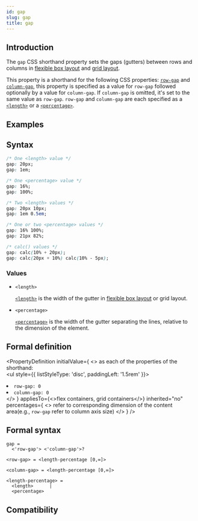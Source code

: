 ```yaml
---
id: gap
slug: gap
title: gap
---
```


## Introduction

The `gap` CSS shorthand property sets the gaps (gutters) between rows and columns in [flexible box layout](guide/ui/layout/flexible-box-layout.mdx) and [grid layout](guide/ui/layout/grid-layout.mdx).

This property is a shorthand for the following CSS properties: [`row-gap`](./row-gap.mdx) and [`column-gap`](./column-gap.mdx), this property is specified as a value for `row-gap` followed optionally by a value for `column-gap`. If `column-gap` is omitted, it's set to the same value as `row-gap`. `row-gap` and `column-gap` are each specified as a [`<length>`](api/css/data-type/length.mdx) or a [`<percentage>`](api/css/data-type/percentage.mdx).

## Examples


<Go
  example="css-api"
  defaultFile="src/gap/App.tsx"
  img="https://lf-lynx.tiktok-cdns.com/obj/lynx-artifacts-oss-sg/lynx-website/assets/doc/css/gap.png"
  defaultEntryFile="dist/gap.lynx.bundle"
  entry="src/gap"
/>

## Syntax

```css
/* One <length> value */
gap: 20px;
gap: 1em;

/* One <percentage> value */
gap: 16%;
gap: 100%;

/* Two <length> values */
gap: 20px 10px;
gap: 1em 0.5em;

/* One or two <percentage> values */
gap: 16% 100%;
gap: 21px 82%;

/* calc() values */
gap: calc(10% + 20px);
gap: calc(20px + 10%) calc(10% - 5px);
```

### Values

- `<length>`

  [`<length>`](api/css/data-type/length.mdx) is the width of the gutter in [flexible box layout](guide/ui/layout/flexible-box-layout.mdx) or grid layout.

- `<percentage>`

  [`<percentage>`](api/css/data-type/percentage.mdx) is the width of the gutter separating the lines, relative to the dimension of the element.

## Formal definition


<PropertyDefinition
  initialValue={
    <>
      as each of the properties of the shorthand: <br />
      <ul style={{ listStyleType: 'disc', paddingLeft: '1.5rem' }}>
        <li>
          <code>row-gap: 0</code>
        </li>
        <li>
          <code>column-gap: 0</code>
        </li>
      </ul>
    </>
  }
  appliesTo={<>flex containers, grid containers</>}
  inherited="no"
  percentages={
    <>
      refer to corresponding dimension of the content area(e.g.,
      <code>row-gap</code> refer to column axis size)
    </>
  }
/>

## Formal syntax

```
gap =
  <'row-gap'> <'column-gap'>?

<row-gap> = <length-percentage [0,∞]>

<column-gap> = <length-percentage [0,∞]>

<length-percentage> =
  <length>      |
  <percentage>
```

## Compatibility


<LegacyCompatTable metadata="css/properties/gap" />
